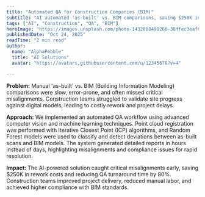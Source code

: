 ```yaml
---
title: "Automated QA for Construction Companies (BIM)"
subtitle: "AI automated 'as-built' vs. BIM comparisons, saving $250K in rework costs for construction."
tags: ["AI", "Construction", "QA", "BIM"]
heroImage: "https://images.unsplash.com/photo-1432888498266-38ffec3eaf0a?auto=format&fit=crop&w=1400&q=80"
publishedDate: "Oct 24, 2025"
readTime: "2 min read"
author:
  name: "AlphaPebble"
  title: "AI Solutions"
  avatar: "https://avatars.githubusercontent.com/u/12345678?v=4"

---
```


**Problem:**
Manual 'as-built' vs. BIM (Building Information Modeling) comparisons were slow, error-prone, and often missed critical misalignments. Construction teams struggled to validate site progress against digital models, leading to costly rework and project delays.

**Approach:**
We implemented an automated QA workflow using advanced computer vision and machine learning techniques. Point cloud registration was performed with Iterative Closest Point (ICP) algorithms, and Random Forest models were used to classify and detect deviations between as-built scans and BIM models. The system generated detailed reports in hours instead of days, highlighting misalignments and compliance issues for rapid resolution.

**Impact:**
The AI-powered solution caught critical misalignments early, saving $250K in rework costs and reducing QA turnaround time by 80%. Construction teams improved project delivery, reduced manual labor, and achieved higher compliance with BIM standards.